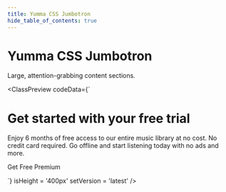 ```yaml
---
title: Yumma CSS Jumbotron
hide_table_of_contents: true
---
```



# Yumma CSS Jumbotron

Large, attention-grabbing content sections.

<ClassPreview
  codeData={`<div class="bg-d-blue-5">
    <div class="px-1 py-3">
      <div class="ta-c">
        <h1 class="fs-xl fw-700 mb-2 t-white">Get started with your free trial</h1>
        <p class="fs-md mb-2 t-l-gray-6">Enjoy 6 months of free access to our entire music library at no cost. No credit card required. Go offline and start listening today with no ads and more.</p>
        <a class="btn-white d-ib fw-600 px-2 py-1 rad-8 t-black">Get Free Premium</a>
      </div>
    </div>
  </div>`}
  isHeight = '400px'
  setVersion = 'latest'
/>